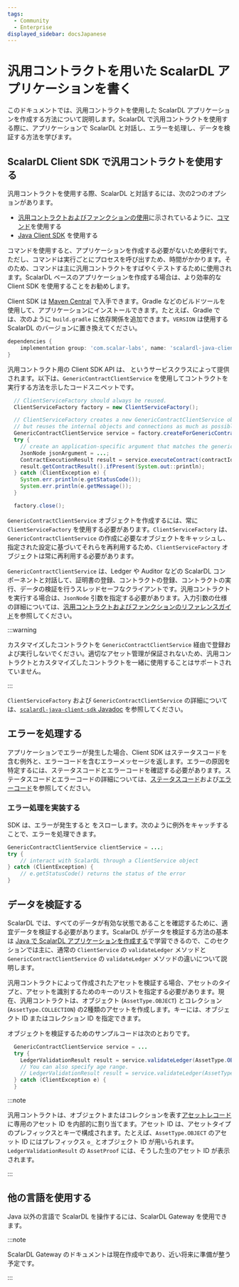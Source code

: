 ```yaml
---
tags:
  - Community
  - Enterprise
displayed_sidebar: docsJapanese
---
```


# 汎用コントラクトを用いた ScalarDL アプリケーションを書く


<TranslationBanner />

このドキュメントでは、汎用コントラクトを使用した ScalarDL アプリケーションを作成する方法について説明します。ScalarDL で汎用コントラクトを使用する際に、アプリケーションで ScalarDL と対話し、エラーを処理し、データを検証する方法を学びます。

## ScalarDL Client SDK で汎用コントラクトを使用する

汎用コントラクトを使用する際、ScalarDL と対話するには、次の2つのオプションがあります。

- [汎用コントラクトおよびファンクションの使用](use-generic-contracts.mdx)に示されているように、[コマンド](scalardl-command-reference.mdx)を使用する
- [Java Client SDK](https://github.com/scalar-labs/scalardl-java-client-sdk) を使用する

コマンドを使用すると、アプリケーションを作成する必要がないため便利です。ただし、コマンドは実行ごとにプロセスを呼び出すため、時間がかかります。そのため、コマンドは主に汎用コントラクトをすばやくテストするために使用されます。ScalarDL ベースのアプリケーションを作成する場合は、より効率的な Client SDK を使用することをお勧めします。

Client SDK は [Maven Central](https://search.maven.org/search?q=a:scalardl-java-client-sdk) で入手できます。Gradle などのビルドツールを使用して、アプリケーションにインストールできます。たとえば、Gradle では、次のように `build.gradle` に依存関係を追加できます。`VERSION` は使用する ScalarDL のバージョンに置き換えてください。

```gradle
dependencies {
    implementation group: 'com.scalar-labs', name: 'scalardl-java-client-sdk', version: '<VERSION>'
}
```

汎用コントラクト用の Client SDK API は、<JavadocLink packageName="scalardl-java-client-sdk" path="com/scalar/dl/client/service" className="GenericContractClientService" /> というサービスクラスによって提供されます。以下は、`GenericContractClientService` を使用してコントラクトを実行する方法を示したコードスニペットです。

```java
  // ClientServiceFactory should always be reused.
  ClientServiceFactory factory = new ClientServiceFactory();

  // ClientServiceFactory creates a new GenericContractClientService object in every create method call
  // but reuses the internal objects and connections as much as possible for better performance and resource usage.
  GenericContractClientService service = factory.createForGenericContracts(new ClientConfig(new File(properties));
  try {
    // create an application-specific argument that matches the generic contract specification
    JsonNode jsonArgument = ...;
    ContractExecutionResult result = service.executeContract(contractId, jsonArgument);
    result.getContractResult().ifPresent(System.out::println);
  } catch (ClientException e) {
    System.err.println(e.getStatusCode());
    System.err.println(e.getMessage());
  }

  factory.close();
```

`GenericContractClientService` オブジェクトを作成するには、常に `ClientServiceFactory` を使用する必要があります。`ClientServiceFactory` は、`GenericContractClientService` の作成に必要なオブジェクトをキャッシュし、指定された設定に基づいてそれらを再利用するため、`ClientServiceFactory` オブジェクトは常に再利用する必要があります。

`GenericContractClientService` は、Ledger や Auditor などの ScalarDL コンポーネントと対話して、証明書の登録、コントラクトの登録、コントラクトの実行、データの検証を行うスレッドセーフなクライアントです。汎用コントラクトを実行する場合は、`JsonNode` 引数を指定する必要があります。入力引数の仕様の詳細については、[汎用コントラクトおよびファンクションのリファレンスガイド](generic-contracts-reference.mdx)を参照してください。

:::warning

カスタマイズしたコントラクトを `GenericContractClientService` 経由で登録および実行しないでください。適切なアセット管理が保証されないため、汎用コントラクトとカスタマイズしたコントラクトを一緒に使用することはサポートされていません。

:::

`ClientServiceFactory` および `GenericContractClientService` の詳細については、[`scalardl-java-client-sdk` Javadoc](https://javadoc.io/doc/com.scalar-labs/scalardl-java-client-sdk/latest/index.html) を参照してください。

## エラーを処理する

アプリケーションでエラーが発生した場合、Client SDK はステータスコードを含む例外と、エラーコードを含むエラーメッセージを返します。エラーの原因を特定するには、ステータスコードとエラーコードを確認する必要があります。ステータスコードとエラーコードの詳細については、[ステータスコード](how-to-write-applications.mdx#ステータスコード)および[エラーコード](how-to-write-applications.mdx#エラーコード)を参照してください。

### エラー処理を実装する

SDK は、エラーが発生すると <JavadocLink packageName="scalardl-java-client-sdk" path="com/scalar/dl/client/exception" className="ClientException" /> をスローします。次のように例外をキャッチすることで、エラーを処理できます。

```java
GenericContractClientService clientService = ...;
try {
    // interact with ScalarDL through a ClientService object
} catch (ClientException) {
    // e.getStatusCode() returns the status of the error
}
```

## データを検証する

ScalarDL では、すべてのデータが有効な状態であることを確認するために、適宜データを検証する必要があります。ScalarDL がデータを検証する方法の基本は [Java で ScalarDL アプリケーションを作成する](how-to-write-applications.mdx#データを検証する)で学習できるので、このセクションでは主に、通常の `ClientService` の `validateLedger` メソッドと `GenericContractClientService` の `validateLedger` メソッドの違いについて説明します。

汎用コントラクトによって作成されたアセットを検証する場合、アセットのタイプと、アセットを識別するためのキーのリストを指定する必要があります。現在、汎用コントラクトは、オブジェクト (`AssetType.OBJECT`) とコレクション (`AssetType.COLLECTION`) の2種類のアセットを作成します。キーには、オブジェクト ID またはコレクション ID を指定できます。

オブジェクトを検証するためのサンプルコードは次のとおりです。

```java
  GenericContractClientService service = ...
  try {
    LedgerValidationResult result = service.validateLedger(AssetType.OBJECT, ImmutableList.of("an_object_ID"));
    // You can also specify age range.
    // LedgerValidationResult result = service.validateLedger(AssetType.OBJECT, ImmutableList.of("an_object_ID"), startAge, endAge);
  } catch (ClientException e) {
  }
```

:::note

汎用コントラクトは、オブジェクトまたはコレクションを表す[アセットレコード](data-modeling.mdx#アセットレコード)に専用のアセット ID を内部的に割り当てます。アセット ID は、アセットタイプのプレフィックスとキーで構成されます。たとえば、`AssetType.OBJECT` のアセット ID にはプレフィックス `o_` とオブジェクト ID が用いられます。`LedgerValidationResult` の `AssetProof` には、そうした生のアセット ID が表示されます。

:::

## 他の言語を使用する

Java 以外の言語で ScalarDL を操作するには、ScalarDL Gateway を使用できます。

:::note

ScalarDL Gateway のドキュメントは現在作成中であり、近い将来に準備が整う予定です。

:::
